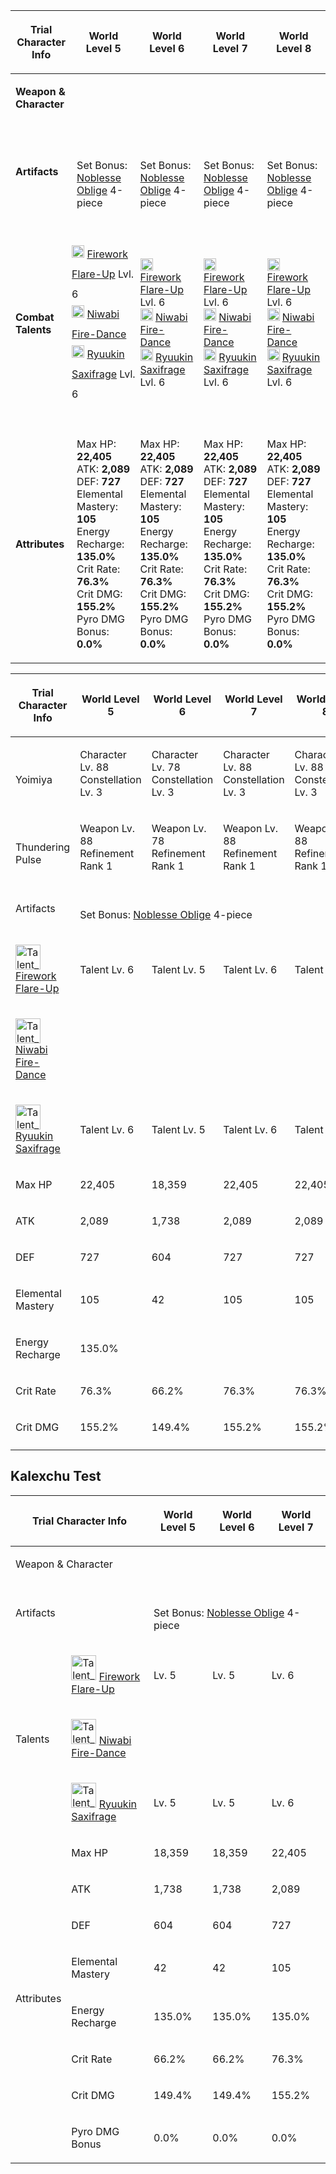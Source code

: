 {{Sandbox}}
{|class="article-table" style="text-align:center"
!style="align-center;"| Trial Character Info !! World Level 5 !! World Level 6 !! World Level 7 !! World Level 8
|-
| '''Weapon & Character'''
| {{Card|Yoimiya|Lvl. 88|constellation=3}} {{Card|Thundering Pulse|Lvl. 88|refinement=1}}
| {{Card|Yoimiya|Lvl. 88|constellation=3}} {{Card|Thundering Pulse|Lvl. 88|refinement=1}}
| {{Card|Yoimiya|Lvl. 88|constellation=3}} {{Card|Thundering Pulse|Lvl. 88|refinement=1}}
| {{Card|Yoimiya|Lvl. 88|constellation=3}} {{Card|Thundering Pulse|Lvl. 88|refinement=1}}
|-
| '''Artifacts'''
| {{Item|Royal Flora|text=+20}} {{Item|Royal Plume|text=+20}} {{Item|Royal Pocket Watch|text=+20}}<br />{{Item|Royal Silver Urn|text=+20}} {{Item|Royal Masque|text=+20}}<br />Set Bonus: [[Noblesse Oblige]] 4-piece
| {{Item|Royal Flora|text=+20}} {{Item|Royal Plume|text=+20}} {{Item|Royal Pocket Watch|text=+20}}<br />{{Item|Royal Silver Urn|text=+20}} {{Item|Royal Masque|text=+20}}<br />Set Bonus: [[Noblesse Oblige]] 4-piece
| {{Item|Royal Flora|text=+20}} {{Item|Royal Plume|text=+20}} {{Item|Royal Pocket Watch|text=+20}}<br />{{Item|Royal Silver Urn|text=+20}} {{Item|Royal Masque|text=+20}}<br />Set Bonus: [[Noblesse Oblige]] 4-piece
| {{Item|Royal Flora|text=+20}} {{Item|Royal Plume|text=+20}} {{Item|Royal Pocket Watch|text=+20}}<br />{{Item|Royal Silver Urn|text=+20}} {{Item|Royal Masque|text=+20}}<br />Set Bonus: [[Noblesse Oblige]] 4-piece
|-
| '''Combat Talents'''
| style="text-align:left; padding:20px 0; line-height:32px;" | [[File:Talent Firework Flare-Up.png|20px]] [[Firework Flare-Up]] Lvl. 6<br />[[File:Talent Niwabi Fire-Dance.png|20px]] [[Niwabi Fire-Dance]] {{Color|buzzword|Lv. 9}}<br />[[File:Talent Ryuukin Saxifrage.png|20px]] [[Ryuukin Saxifrage]] Lvl. 6
| style="text-align:left" | [[File:Talent Firework Flare-Up.png|20px]] [[Firework Flare-Up]] Lvl. 6<br />[[File:Talent Niwabi Fire-Dance.png|20px]] [[Niwabi Fire-Dance]] {{Color|buzzword|Lv. 9}}<br />[[File:Talent Ryuukin Saxifrage.png|20px]] [[Ryuukin Saxifrage]] Lvl. 6
| style="text-align:left" | [[File:Talent Firework Flare-Up.png|20px]] [[Firework Flare-Up]] Lvl. 6<br />[[File:Talent Niwabi Fire-Dance.png|20px]] [[Niwabi Fire-Dance]] {{Color|buzzword|Lv. 9}}<br />[[File:Talent Ryuukin Saxifrage.png|20px]] [[Ryuukin Saxifrage]] Lvl. 6
| style="text-align:left" | [[File:Talent Firework Flare-Up.png|20px]] [[Firework Flare-Up]] Lvl. 6<br />[[File:Talent Niwabi Fire-Dance.png|20px]] [[Niwabi Fire-Dance]] {{Color|buzzword|Lv. 9}}<br />[[File:Talent Ryuukin Saxifrage.png|20px]] [[Ryuukin Saxifrage]] Lvl. 6
|-
|'''Attributes'''
| style="text-align:left" |
Max HP: '''22,405'''<br />
ATK: '''2,089'''<br />
DEF: '''727'''<br />
Elemental Mastery: '''105'''<br />
Energy Recharge: '''135.0%'''<br />
Crit Rate: '''76.3%'''<br />
Crit DMG: '''155.2%'''<br />
Pyro DMG Bonus: '''0.0%'''<br />
| style="text-align:left" |
Max HP: '''22,405'''<br />
ATK: '''2,089'''<br />
DEF: '''727'''<br />
Elemental Mastery: '''105'''<br />
Energy Recharge: '''135.0%'''<br />
Crit Rate: '''76.3%'''<br />
Crit DMG: '''155.2%'''<br />
Pyro DMG Bonus: '''0.0%'''<br />
|
Max HP: '''22,405'''<br />
ATK: '''2,089'''<br />
DEF: '''727'''<br />
Elemental Mastery: '''105'''<br />
Energy Recharge: '''135.0%'''<br />
Crit Rate: '''76.3%'''<br />
Crit DMG: '''155.2%'''<br />
Pyro DMG Bonus: '''0.0%'''<br />
|
Max HP: '''22,405'''<br />
ATK: '''2,089'''<br />
DEF: '''727'''<br />
Elemental Mastery: '''105'''<br />
Energy Recharge: '''135.0%'''<br />
Crit Rate: '''76.3%'''<br />
Crit DMG: '''155.2%'''<br />
Pyro DMG Bonus: '''0.0%'''<br />
|}

{|class="wikitable" style="text-align:center"
!style="align-center;"| Trial Character Info !! World Level 5 !! World Level 6 !! World Level 7 !! World Level 8
|-
|class="bg-sidebar"| {{Card|Yoimiya|text=-}}<br />Yoimiya
| Character Lv. 88<br />Constellation Lv. 3
| Character Lv. 78<br />Constellation Lv. 3
| Character Lv. 88<br />Constellation Lv. 3
| Character Lv. 88<br />Constellation Lv. 3
|-
|class="bg-sidebar"| {{Card|Thundering Pulse}}<br />Thundering Pulse
| Weapon Lv. 88<br />Refinement Rank 1
| Weapon Lv. 78<br />Refinement Rank 1
| Weapon Lv. 88<br />Refinement Rank 1
| Weapon Lv. 88<br />Refinement Rank 1
|-
|class="bg-sidebar"| Artifacts
| colspan="4" | {{Item|Royal Flora|text=+20}} {{Item|Royal Plume|text=+20}} {{Item|Royal Pocket Watch|text=+20}} {{Item|Royal Silver Urn|text=+20}} {{Item|Royal Masque|text=+20}}<br />Set Bonus: [[Noblesse Oblige]] 4-piece
|-
|class="bg-sidebar"| [[File:Talent Firework Flare-Up.png|40px]] [[Firework Flare-Up]]
| Talent Lv. 6
| Talent Lv. 5
| Talent Lv. 6
| Talent Lv. 6
|-
|class="bg-sidebar"| [[File:Talent Niwabi Fire-Dance.png|40px]] [[Niwabi Fire-Dance]]
|
| {{Color|buzzword|Talent Lv. 8}}
|
| {{Color|buzzword|Talent Lv. 9}}
|-
|class="bg-sidebar"| [[File:Talent Ryuukin Saxifrage.png|40px]] [[Ryuukin Saxifrage]]
| Talent Lv. 6
| Talent Lv. 5
| Talent Lv. 6
| Talent Lv. 6
|-
|class="bg-sidebar"| Max HP
| 22,405
| 18,359
| 22,405
| 22,405
|-
|class="bg-sidebar"| ATK
| 2,089
| 1,738
| 2,089
| 2,089
|-
|class="bg-sidebar"| DEF
| 727
| 604
| 727
| 727
|-
|class="bg-sidebar"| Elemental Mastery
| 105
| 42
| 105
| 105
|-
|class="bg-sidebar"| Energy Recharge
|colspan="4"| 135.0%
|-
|class="bg-sidebar"| Crit Rate
| 76.3%
| 66.2%
| 76.3%
| 76.3%
|-
|class="bg-sidebar"| Crit DMG
| 155.2%
| 149.4%
| 155.2%
| 155.2%
|-
|}

==Kalexchu Test==
{|class="wikitable" style="text-align:center"
!style="align-center;" colspan=2| Trial Character Info
! World Level 5 !! World Level 6 !! World Level 7 !! World Level 8
|-
!colspan=2| Weapon & Character
| {{Card|Yoimiya|Lv. 78|constellation=3}} {{Card|Thundering Pulse|Lv. 78|refinement=1}}
| {{Card|Yoimiya|Lv. 78|constellation=3}} {{Card|Thundering Pulse|Lv. 78|refinement=1}}
| {{Card|Yoimiya|Lv. 88|constellation=3}} {{Card|Thundering Pulse|Lv. 88|refinement=1}}
| {{Card|Yoimiya|Lv. 88|constellation=3}} {{Card|Thundering Pulse|Lv. 88|refinement=1}}
|-
!colspan=2| Artifacts
|colspan=4|{{Item|Royal Flora|text=+20}} {{Item|Royal Plume|text=+20}} {{Item|Royal Pocket Watch|text=+20}} {{Item|Royal Silver Urn|text=+20}} {{Item|Royal Masque|text=+20}}<br />Set Bonus: [[Noblesse Oblige]] 4-piece
|-
!rowspan=3| Talents
|class="bg-sidebar"| [[File:Talent Firework Flare-Up.png|40px]] [[Firework Flare-Up]]
| Lv. 5
| Lv. 5
| Lv. 6
| Lv. 6
|-
|class="bg-sidebar"| [[File:Talent Niwabi Fire-Dance.png|40px]] [[Niwabi Fire-Dance]]
| {{Color|buzzword|Lv. 8}}
| {{Color|buzzword|Lv. 8}}
| {{Color|buzzword|Lv. 9}}
| {{Color|buzzword|Lv. 9}}
|-
|class="bg-sidebar"| [[File:Talent Ryuukin Saxifrage.png|40px]] [[Ryuukin Saxifrage]]
| Lv. 5
| Lv. 5
| Lv. 6
| Lv. 6
|-
!rowspan=8| Attributes
|class="bg-sidebar"| Max HP
| 18,359
| 18,359
| 22,405
| 22,405
|-
|class="bg-sidebar"| ATK
| 1,738
| 1,738
| 2,089
| 2,089
|-
|class="bg-sidebar"| DEF
| 604
| 604
| 727
| 727
|-
|class="bg-sidebar"| Elemental Mastery
| 42
| 42
| 105
| 105
|-
|class="bg-sidebar"| Energy Recharge
| 135.0%
| 135.0%
| 135.0%
| 135.0%
|-
|class="bg-sidebar"| Crit Rate
| 66.2%
| 66.2%
| 76.3%
| 76.3%
|-
|class="bg-sidebar"| Crit DMG
| 149.4%
| 149.4%
| 155.2%
| 155.2%
|-
|class="bg-sidebar"| Pyro DMG Bonus
| 0.0%
| 0.0%
| 0.0%
| 0.0%
|}